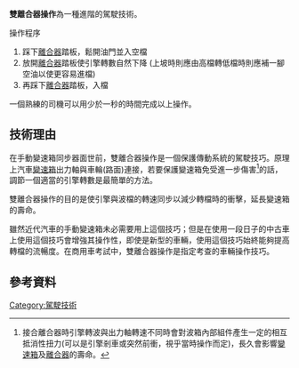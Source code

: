 {{noteTA
|1=zh-hans:双离合器操作;zh-hk:雙離合器操作;zh-tw:雙離合器操作;
}}

'''雙離合器操作'''為一種進階的駕駛技術。

操作程序
# 踩下[[離合器|離合器]]踏板，鬆開油門並入空檔
# 放開[[離合器|離合器]]踏板使引擎轉數自然下降 (上坡時則應由高檔轉低檔時則應補一腳空油以使更容易進檔)
# 再踩下[[離合器|離合器]]踏板，入檔

一個熟練的司機可以用少於一秒的時間完成以上操作。

==技術理由==
在手動變速箱同步器面世前，雙離合器操作是一個保護傳動系統的駕駛技巧。原理上汽車[[變速箱|變速箱]]出力軸與車輪(路面)連接，若要保護變速箱免受進一步傷害<ref>接合離合器時引擎轉波與出力軸轉速不同時會對波箱內部組件產生一定的相互抵消性扭力(可以是引擎剎車或突然前衝，視乎當時操作而定)，長久會影響[[變速箱|變速箱]]及[[離合器|離合器]]的壽命。</ref>的話，調節一個適當的引擎轉數是最簡單的方法。

雙離合器操作的目的是使引擎與波檔的轉速同步以減少轉檔時的衝擊，延長變速箱的壽命。

雖然近代汽車的手動變速箱未必需要用上這個技巧；但是在使用一段日子的中古車上使用這個技巧會增強其操作性，即使是新型的車輛，使用這個技巧始終能夠提高轉檔的流暢度。在商用車考試中，雙離合器操作是指定考查的車輛操作技巧。

==參考資料==
<div class="references-small">
<references />
</div>
{{Car-stub}}
[[Category:駕駛技術|Category:駕駛技術]]